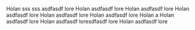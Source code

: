 Holan sss 
sss
asdfasdf lore Holan asdfasdf lore Holan asdfasdf lore Holan asdfasdf lore Holan asdfasdf lore Holan asdfasdf lore Holan a Holan asdfasdf lore Holan asdfasdf loresdfasdf lore Holan asdfasdf lore